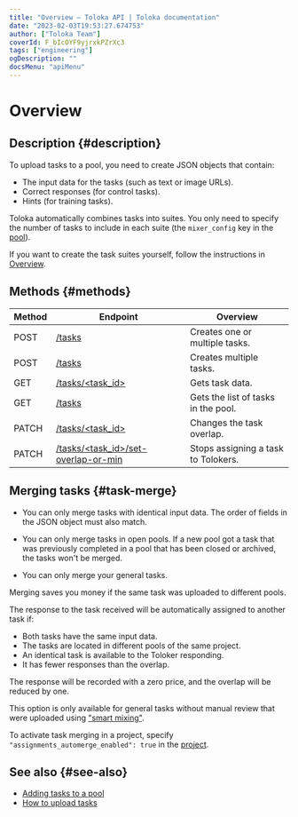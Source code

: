 ```yaml
---
title: "Overview — Toloka API | Toloka documentation"
date: "2023-02-03T19:53:27.674753"
author: ["Toloka Team"]
coverId: F_bIcOYF9yjrxkPZrXc3
tags: ["engineering"]
ogDescription: ""
docsMenu: "apiMenu"
---
```


# Overview

## Description {#description}

To upload tasks to a pool, you need to create JSON objects that contain:

- The input data for the tasks (such as text or image URLs).
- Correct responses (for control tasks).
- Hints (for training tasks).

Toloka automatically combines tasks into suites. You only need to specify the number of tasks to include in each suite (the `mixer_config` key in the [pool](/docs-new/api/pool)).

If you want to create the task suites yourself, follow the instructions in [Overview](/docs-new/api/task-suite).

## Methods {#methods}

Method | Endpoint | Overview
----- | ----- | -----
POST | [/tasks](/docs-new/api/create-task) | Creates one or multiple tasks.
POST | [/tasks](/docs-new/api/create-tasks-batch) | Creates multiple tasks.
GET | [/tasks/<task_id>](/docs-new/api/get-task) | Gets task data.
GET | [/tasks](/docs-new/api/get-tasks-list) | Gets the list of tasks in the pool.
PATCH | [/tasks/<task_id>](/docs-new/api/edit-task-overlap) | Changes the task overlap.
PATCH | [/tasks/<task_id>/set-overlap-or-min](/docs-new/api/set-min-task-overlap) | Stops assigning a task to Tolokers.

## Merging tasks {#task-merge}

<Note mode="restriction" title="Restriction">

- You can only merge tasks with identical input data. The order of fields in the JSON object must also match.

- You can only merge tasks in open pools. If a new pool got a task that was previously completed in a pool that has been closed or archived, the tasks won't be merged.

- You can only merge your general tasks.

</Note>

Merging saves you money if the same task was uploaded to different pools.

The response to the task received will be automatically assigned to another task if:

- Both tasks have the same input data.
- The tasks are located in different pools of the same project.
- An identical task is available to the Toloker responding.
- It has fewer responses than the overlap.

The response will be recorded with a zero price, and the overlap will be reduced by one.

This option is only available for general tasks without manual review that were uploaded using ["smart mixing"](/docs-new/guide/task_upload).

To activate task merging in a project, specify `"assignments_automerge_enabled": true` in the [project](/docs-new/api/project).

## See also {#see-also}

- [Adding tasks to a pool](/docs-new/guide/pool)
- [How to upload tasks](/docs-new/guide/task_upload)
